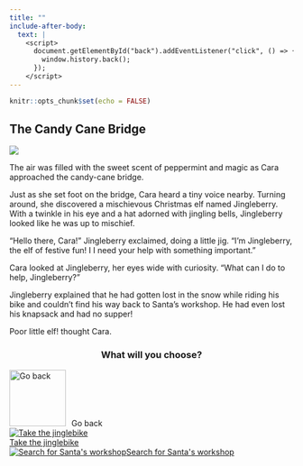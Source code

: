 ```yaml
---
title: ""
include-after-body:
  text: |
    <script>
      document.getElementById("back").addEventListener("click", () => {
        window.history.back();
      });
    </script>
---
```


```r
knitr::opts_chunk$set(echo = FALSE)
```

:::::: {.scenario .column-screen}

:::: {.column-body .scenario-text}

## The Candy Cane Bridge

::::

::: {.column-body .scenario-image}

![](images/jingleberry.png)

:::

:::: {.column-body .scenario-text}

The air was filled with the sweet scent of peppermint and magic as Cara approached the candy-cane bridge.

Just as she set foot on the bridge, Cara heard a tiny voice nearby. Turning around, she discovered a mischievous Christmas elf named Jingleberry. With a twinkle in his eye and a hat adorned with jingling bells, Jingleberry looked like he was up to mischief.

"Hello there, Cara!" Jingleberry exclaimed, doing a little jig. "I'm Jingleberry, the elf of festive fun! I I need your help with something important."

Cara looked at Jingleberry, her eyes wide with curiosity. "What can I do to help, Jingleberry?"

Jingleberry explained that he had gotten lost in the snow while riding his bike and couldn't find his way back to Santa's workshop. He had even lost his knapsack and had no supper! 

Poor little elf! thought Cara. 

::::

:::: {.column-body .scenario-image}
::: {style="text-align: center;"}
### What will you choose?
:::

  ```{=html}
<div class="container">

  <div id="back">
  <img src="images/back.png" alt="Go back" style="width: 100px; height: 100px; margin-right: 10px;">Go back
  </div>
  
  <div class="options">
  <div class="option">
  <a href="jinglebike.html"><img src="images/jinglebike.png" alt="Take the jinglebike"><div>Take the jinglebike</div></a>
  </div>
  
  <div class="option">
  <a href="searching-for-santas-workshop.html"><img src="images/forest-path.png" alt="Search for Santa's workshop"<div>Search for Santa's workshop</div></a>
  </div>
  
  </div>
  ```

::::




::::::
